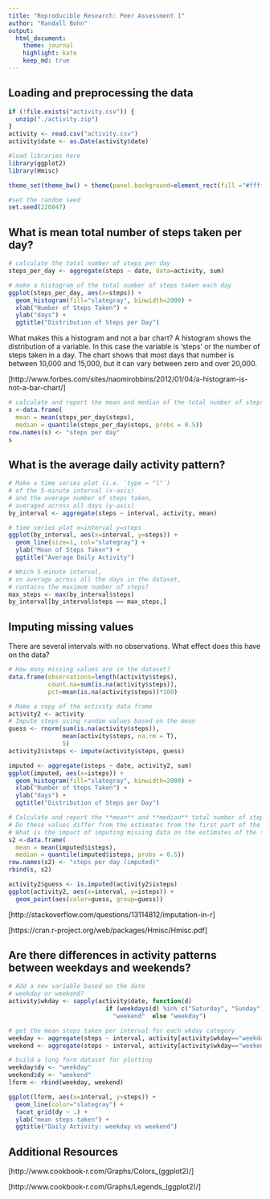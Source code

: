 ```yaml
---
title: "Reproducible Research: Peer Assessment 1"
author: "Randall Bohn"
output: 
  html_document:
    theme: journal
    highlight: kate
    keep_md: true
---
```



## Loading and preprocessing the data
```r
if (!file.exists("activity.csv")) {
  unzip("./activity.zip")
}
activity <- read.csv("activity.csv")
activity$date <- as.Date(activity$date)

#load libraries here
library(ggplot2)
library(Hmisc)

theme_set(theme_bw() + theme(panel.background=element_rect(fill ="#ffffdd")))

#set the random seed
set.seed(220847)
```

## What is mean total number of steps taken per day?
```r
# calculate the total number of steps per day
steps_per_day <- aggregate(steps ~ date, data=activity, sum)

# make a histogram of the total number of steps taken each day
ggplot(steps_per_day, aes(x=steps)) +
  geom_histogram(fill="slategray", binwidth=2000) +
  xlab("Number of Steps Taken") +
  ylab("days") +
  ggtitle("Distribution of Steps per Day")
```

What makes this a histogram and not a bar chart?
A histogram shows the distribution of a variable. 
In this case the variable is 'steps' or the number of steps taken in a day.
The chart shows that most days that number is between 10,000 and 15,000, 
but it can vary between zero and over 20,000.

[http://www.forbes.com/sites/naomirobbins/2012/01/04/a-histogram-is-not-a-bar-chart/]

```r
# calculate and report the mean and median of the total number of steps taken per day
s <-data.frame(
  mean = mean(steps_per_day$steps), 
  median = quantile(steps_per_day$steps, probs = 0.5))
row.names(s) <- "steps per day"
s
```

## What is the average daily activity pattern?
```r
# Make a time series plot (i.e. `type = "l"`) 
# of the 5-minute interval (x-axis) 
# and the average number of steps taken, 
# averaged across all days (y-axis)
by_interval <- aggregate(steps ~ interval, activity, mean)

# time series plot x=interval y=steps
ggplot(by_interval, aes(x=interval, y=steps)) +
  geom_line(size=1, col="slategray") +
  ylab("Mean of Steps Taken") +
  ggtitle("Average Daily Activity")

# Which 5-minute interval, 
# on average across all the days in the dataset, 
# contains the maximum number of steps?
max_steps <- max(by_interval$steps)
by_interval[by_interval$steps == max_steps,]
```

## Imputing missing values
There are several intervals with no observations. What effect does this have on the data?

```r
# How many missing values are in the dataset?
data.frame(observations=length(activity$steps), 
           count.na=sum(is.na(activity$steps)), 
           pct=mean(is.na(activity$steps))*100)

# Make a copy of the activity data frame
activity2 <- activity
# Impute steps using random values based on the mean
guess <- rnorm(sum(is.na(activity$steps)),
               mean(activity$steps, na.rm = T),
               5)
activity2$isteps <- impute(activity$steps, guess)

imputed <- aggregate(isteps ~ date, activity2, sum)
ggplot(imputed, aes(x=isteps)) +
  geom_histogram(fill="slategray", binwidth=2000) +
  xlab("Number of Steps Taken") +
  ylab("days") +
  ggtitle("Distribution of Steps per Day")

# Calculate and report the **mean** and **median** total number of steps taken per day.
# Do these values differ from the estimates from the first part of the assignment? 
# What is the impact of imputing missing data on the estimates of the total daily number of steps?
s2 <-data.frame(
  mean = mean(imputed$isteps), 
  median = quantile(imputed$isteps, probs = 0.5))
row.names(s2) <- "steps per day (imputed)"
rbind(s, s2)

activity2$guess <- is.imputed(activity2$isteps)
ggplot(activity2, aes(x=interval, y=isteps)) +
  geom_point(aes(color=guess, group=guess))

```

[http://stackoverflow.com/questions/13114812/imputation-in-r]

[https://cran.r-project.org/web/packages/Hmisc/Hmisc.pdf]


## Are there differences in activity patterns between weekdays and weekends?
```r
# Add a new variable based on the date
# weekday or weekend?
activity$wkday <- sapply(activity$date, function(d) 
                           if (weekdays(d) %in% c("Saturday", "Sunday"))
                             "weekend"  else "weekday")

# get the mean steps taken per interval for each wkday category
weekday <- aggregate(steps ~ interval, activity[activity$wkday=="weekday",], mean)
weekend <- aggregate(steps ~ interval, activity[activity$wkday=="weekend",], mean)

# build a long form dataset for plotting
weekday$dy <- "weekday"
weekend$dy <- "weekend"
lform <- rbind(weekday, weekend)

ggplot(lform, aes(x=interval, y=steps)) +
  geom_line(color="slategray") +
  facet_grid(dy ~ .) +
  ylab("mean steps taken") +
  ggtitle("Daily Activity: weekday vs weekend")
```

## Additional Resources

[http://www.cookbook-r.com/Graphs/Colors_(ggplot2)/]

[http://www.cookbook-r.com/Graphs/Legends_(ggplot2)/]